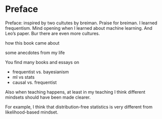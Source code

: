 # Preface


Preface: inspired by two cultutes by breiman.  Praise for breiman. I learned frequentism. Mind opening when I learned about machine learning. And Leo's paper. Bur there are even more cultures.

how this book came about

some anecdotes from my life


You find many books and essays on

- frequentist vs. bayesianism
- ml vs stats
- causal vs. frequentist

Also when teaching happens, at least in my teaching I think different mindsets should have been made clearer.

For example, I think that distribution-free statistics is very different from likelihood-based mindset.

